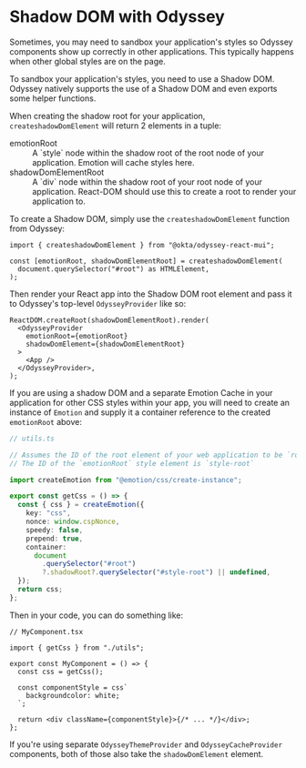 
<Meta title="Installation/Shadow DOM" />

# Shadow DOM with Odyssey

Sometimes, you may need to sandbox your application's styles so Odyssey components show up correctly in other applications. This typically happens when other global styles are on the page.

To sandbox your application's styles, you need to use a Shadow DOM. Odyssey natively supports the use of a Shadow DOM and even exports some helper functions.

When creating the shadow root for your application, `createshadowDomElement` will return 2 elements in a tuple:

<dl>
  <dt>emotionRoot</dt>
  <dd>A `style` node within the shadow root of the root node of your application. Emotion will cache styles here.</dd>

  <dt>shadowDomElementRoot</dt>
  <dd>A `div` node within the shadow root of your root node of your application. React-DOM should use this to create a root to render your application to.</dd>
</dl>

To create a Shadow DOM, simply use the `createshadowDomElement` function from Odyssey:

```tsx
import { createshadowDomElement } from "@okta/odyssey-react-mui";

const [emotionRoot, shadowDomElementRoot] = createshadowDomElement(
  document.querySelector("#root") as HTMLElement,
);
```

Then render your React app into the Shadow DOM root element and pass it to Odyssey's top-level `OdysseyProvider` like so:

```tsx
ReactDOM.createRoot(shadowDomElementRoot).render(
  <OdysseyProvider
    emotionRoot={emotionRoot}
    shadowDomElement={shadowDomElementRoot}
  >
    <App />
  </OdysseyProvider>,
);
```

If you are using a shadow DOM and a separate Emotion Cache in your application for other CSS styles within your app, you will need to create an instance of `Emotion`
and supply it a container reference to the created `emotionRoot` above:

```ts
// utils.ts

// Assumes the ID of the root element of your web application to be `root`
// The ID of the `emotionRoot` style element is `style-root`

import createEmotion from "@emotion/css/create-instance";

export const getCss = () => {
  const { css } = createEmotion({
    key: "css",
    nonce: window.cspNonce,
    speedy: false,
    prepend: true,
    container:
      document
        .querySelector("#root")
        ?.shadowRoot?.querySelector("#style-root") || undefined,
  });
  return css;
};
```

Then in your code, you can do something like:

```tsx
// MyComponent.tsx

import { getCss } from "./utils";

export const MyComponent = () => {
  const css = getCss();

  const componentStyle = css`
    backgroundcolor: white;
  `;

  return <div className={componentStyle}>{/* ... */}</div>;
};
```

If you're using separate `OdysseyThemeProvider` and `OdysseyCacheProvider` components, both of those also take the `shadowDomElement` element.
